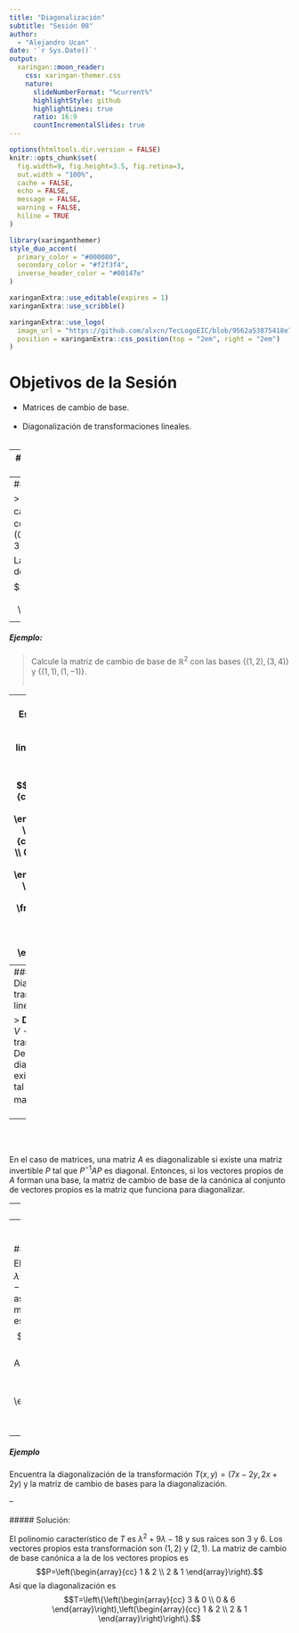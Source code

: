 ---
title: "Diagonalización"
subtitle: "Sesión 08"
author: 
  - "Alejandro Ucan"
date: '`r Sys.Date()`'
output:
  xaringan::moon_reader:
    css: xaringan-themer.css
    nature:
      slideNumberFormat: "%current%"
      highlightStyle: github
      highlightLines: true
      ratio: 16:9
      countIncrementalSlides: true
---

```{r setup, include=FALSE}
options(htmltools.dir.version = FALSE)
knitr::opts_chunk$set(
  fig.width=9, fig.height=3.5, fig.retina=3,
  out.width = "100%",
  cache = FALSE,
  echo = FALSE,
  message = FALSE, 
  warning = FALSE,
  hiline = TRUE
)
```

```{r xaringan-themer, include=FALSE, warning=FALSE}
library(xaringanthemer)
style_duo_accent(
  primary_color = "#000080",
  secondary_color = "#f2f3f4",
  inverse_header_color = "#00147e"
)
```

```{r xaringan-editable, echo=FALSE}
xaringanExtra::use_editable(expires = 1)
xaringanExtra::use_scribble()
```

```{r xaringan-logo, echo=FALSE}
xaringanExtra::use_logo(
  image_url = "https://github.com/alxcn/TecLogoEIC/blob/9562a53875418e749a296c85808a19c85fc4be74/IngenieriaCiencias_Horizontal_RGB.png",
  position = xaringanExtra::css_position(top = "2em", right = "2em")
)
```
# Objetivos de la Sesión

* Matrices de cambio de base. <br/><br/>
* Diagonalización de transformaciones lineales. <br/><br/>

---
# Matrices de cambio de base

> Supongamos que tenemos un espacio vectorial $V$ y dos bases para $V,$ digamos $B_1$ y $B_2.$ La matriz de cambio de base de $B_1$ a $B_2$ es la matriz $P$ tal que $[v]_{B_2}=P[v]_{B_1}$ para todo $v\in V.$

--
##### Ejemplo

> Calcule la matriz de cambio de base de $\mathbb{R}^2$ con las bases $\{(1,0),(0,1)\}$ y $\{(-3,2),(2,3)\}.$

La matriz de cambio de base es $$P=\left(\begin{array}{cc} -3 & 2 \\ 2 & 3 \end{array} \right).$$

---
##### Ejemplo:

> Calcule la matriz de cambio de base de $\mathbb{R}^2$ con las bases $\{(1,2),(3,4)\}$ y $\{(1,1),(1,-1)\}.$ <br/><br/>

--
<br/<br/>
Escribir la base $\{(1,2),(3,4)\}$ en combinaciones lineales de $\{(1,1),(1,-1)\}:$ 
<br/><br/>
$$\left(\begin{array}{cc|cc} 1 & 1 & 1 & 3 \\ 1 & -1 & 2 & 4 \end{array}\right)\sim \left(\begin{array}{cc|cc} 1 & 1 & 1 & 3 \\ 0 & 1 & \frac{-1}{2} & \frac{-1}{2} \end{array}\right)\sim \left(\begin{array}{cc|cc} 1 & 0 & \frac{3}{2} & \frac{7}{2} \\ 0 & 1 & \frac{-1}{2} & \frac{-1}{2} \end{array}\right)$$

---
##### Diagonalización de transformaciones lineales

> __Definición:__ Sea $T:V\to V$ una transformación lineal. Decimos que $T$ es diagonalizable si existe una base $B$ de $V$ tal que $[T]_B$ es una matriz diagonal. <br/><br/>

--
<br/><br/> 

En el caso de matrices, una matriz $A$ es diagonalizable si existe una matriz invertible $P$ tal que $P^{-1}AP$ es diagonal. Entonces, si los vectores propios de $A$ forman una base, la matriz de cambio de base de la canónica al conjunto de vectores propios es la matriz que funciona para diagonalizar.

---
##### Ejemplo

Encuentra la diagonalización de la transformación $T(x,y)=(5x-12y,-12x-5y)$ y la matriz de cambio de bases para la diagonalización.

--
<br/><br/>
##### Solución:

El polinomio característico de $T$ es $\lambda^2-169$ cuyas raíces son $13$ y $-13.$ Los vectores propios asociados son $(-2,3)$ y $(3,2).$ La matriz de cambio de base de estandar a los vectores propios es $$P=\left(\begin{array}{cc} -2 & 3 \\ 3 & 2 \end{array}\right).$$ Así que la diagonalización es $$T=\left\{\left(\begin{array}{cc} 13 & 0 \\ 0 & -13 \end{array}\right),\left(\begin{array}{cc} -2 & 3 \\ 3 & 2 \end{array}\right)\right\}.$$

---
##### Ejemplo

Encuentra la diagonalización de la transformación $T(x,y)=(7x-2y,2x+2y)$ y la matriz de cambio de bases para la diagonalización.

--
<br/><br/>
##### Solución:

El polinomio característico de $T$ es $\lambda^2+9\lambda-18$ y sus raíces son $3$ y $6.$ Los vectores propios esta transformación son $(1,2)$ y $(2,1).$ La matriz de cambio de base canónica a la de los vectores propios es $$P=\left(\begin{array}{cc} 1 & 2 \\ 2 & 1 \end{array}\right).$$ Así que la diagonalización es $$T=\left\{\left(\begin{array}{cc} 3 & 0 \\ 0 & 6 \end{array}\right),\left(\begin{array}{cc} 1 & 2 \\ 2 & 1 \end{array}\right)\right\}.$$